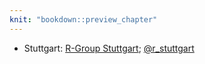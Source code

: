 ```yaml
---
knit: "bookdown::preview_chapter"
---
```


  * Stuttgart: [R-Group Stuttgart](https://r-group-stuttgart.github.io/); [\@r_stuttgart ](https://twitter.com/r_stuttgart)
